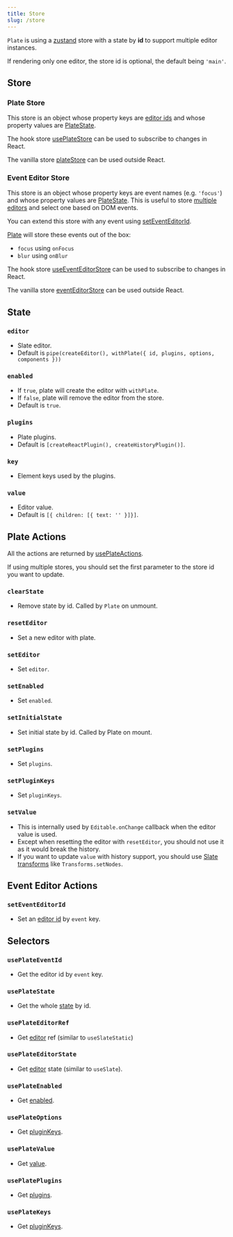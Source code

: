 ```yaml
---
title: Store
slug: /store
---
```


`Plate` is using a [zustand](https://github.com/pmndrs/zustand) store with a state by **id** to support multiple editor instances.

If rendering only one editor, the store id is optional, the default being `'main'`.

## Store

### Plate Store

This store is an object whose property keys are [editor ids](Plate#id) and whose property values are [PlateState](#state).

The hook store [usePlateStore](https://plate-api.udecode.io/globals.html#useplatestore) can be used to subscribe to changes in React.

The vanilla store [plateStore](https://plate-api.udecode.io/globals.html#platestore) can be used outside React.

### Event Editor Store

This store is an object whose property keys are event names (e.g. `'focus'`) and whose property values are [PlateState](#state).
This is useful to store [multiple editors](multiple-editors) and select one based on DOM events.

You can extend this store with any event using [setEventEditorId](store#seteventeditorid).

[Plate](Plate) will store these events out of the box:

- `focus` using `onFocus`
- `blur` using `onBlur`

The hook store [useEventEditorStore](https://plate-api.udecode.io/globals.html#useeventeditorstore) can be used to subscribe to changes in React.

The vanilla store [eventEditorStore](https://plate-api.udecode.io/globals.html#eventeditorstore) can be used outside React.

## State

### `editor`

- Slate editor.
- Default is `pipe(createEditor(), withPlate({ id, plugins, options, components }))`

### `enabled`

- If `true`, plate will create the editor with `withPlate`.
- If `false`, plate will remove the editor from the store.
- Default is `true`.

### `plugins`

- Plate plugins.
- Default is `[createReactPlugin(), createHistoryPlugin()]`.

### `key`

- Element keys used by the plugins.

### `value`

- Editor value.
- Default is `[{ children: [{ text: '' }]}]`.

## Plate Actions

All the actions are returned by [usePlateActions](https://plate-api.udecode.io/globals.html#useplateactions).

If using multiple stores, you should set the first parameter to the store id you want to update.

### `clearState`

- Remove state by id. Called by `Plate` on unmount.

### `resetEditor`

- Set a new editor with plate.

### `setEditor`

- Set `editor`.

### `setEnabled`

- Set `enabled`.

### `setInitialState`

- Set initial state by id. Called by Plate on mount.

### `setPlugins`

- Set `plugins`.

### `setPluginKeys`

- Set `pluginKeys`.

### `setValue`

- This is internally used by `Editable.onChange` callback when the editor value is used.
- Except when resetting the editor with `resetEditor`, you should not use it as it would break the history.
- If you want to update `value` with history support, you should use [Slate transforms](https://docs.slatejs.org/concepts/04-transforms) like `Transforms.setNodes`.

## Event Editor Actions

### `setEventEditorId`

- Set an [editor id](Plate#id) by `event` key.

## Selectors

### `usePlateEventId`

- Get the editor id by `event` key.

### `usePlateState`

- Get the whole [state](#state) by id.

### `usePlateEditorRef`

- Get [editor](#editor) ref (similar to `useSlateStatic`)

### `usePlateEditorState`

- Get [editor](#editor) state (similar to `useSlate`).

### `usePlateEnabled`

- Get [enabled](#enabled).

### `usePlateOptions`

- Get [pluginKeys](#pluginkeys).

### `usePlateValue`

- Get [value](#value).

### `usePlatePlugins`

- Get [plugins](#plugins).

### `usePlateKeys`

- Get [pluginKeys](#pluginkeys).



